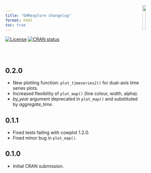 ```yaml
---
title: "GHRexplore changelog"
format: html
toc: true
---
```


<!-- badges: start -->
[![License](http://img.shields.io/badge/license-GPL%20%28%3E=%202%29-brightgreen.svg?style=flat)](http://www.gnu.org/licenses/gpl-2.0.html)
[![CRAN status](https://img.shields.io/cran/v/GHRexplore)](https://cran.r-project.org/package=GHRexplore)
<!-- badges: end -->

```{=html}
<img src="/figures/GHRexplore.svg" align="right" width="14%" style="margin-top: -130px; style="margin-top: 0px;>
<br><br>
```

## 0.2.0

* New plotting function: `plot_timeseries2()` for dual-axis time series plots.
* Increased flexibility of `plot_map()` (line colour, width, alpha).
* *by_year* argument deprecated in `plot_map()` and substituted by *aggregate_time*.

## 0.1.1

* Fixed tests failing with cowplot 1.2.0.
* Fixed minor bug in `plot_map()`.


## 0.1.0

* Initial CRAN submission.
